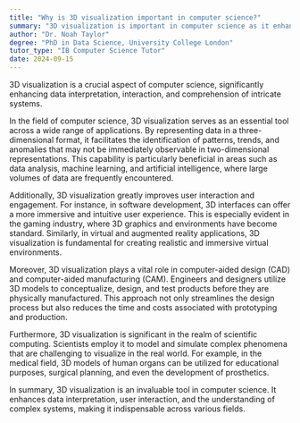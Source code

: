 ```yaml
---
title: "Why is 3D visualization important in computer science?"
summary: "3D visualization is important in computer science as it enhances data interpretation, interaction, and understanding of complex systems."
author: "Dr. Noah Taylor"
degree: "PhD in Data Science, University College London"
tutor_type: "IB Computer Science Tutor"
date: 2024-09-15
---
```


3D visualization is a crucial aspect of computer science, significantly enhancing data interpretation, interaction, and comprehension of intricate systems.

In the field of computer science, 3D visualization serves as an essential tool across a wide range of applications. By representing data in a three-dimensional format, it facilitates the identification of patterns, trends, and anomalies that may not be immediately observable in two-dimensional representations. This capability is particularly beneficial in areas such as data analysis, machine learning, and artificial intelligence, where large volumes of data are frequently encountered.

Additionally, 3D visualization greatly improves user interaction and engagement. For instance, in software development, 3D interfaces can offer a more immersive and intuitive user experience. This is especially evident in the gaming industry, where 3D graphics and environments have become standard. Similarly, in virtual and augmented reality applications, 3D visualization is fundamental for creating realistic and immersive virtual environments.

Moreover, 3D visualization plays a vital role in computer-aided design (CAD) and computer-aided manufacturing (CAM). Engineers and designers utilize 3D models to conceptualize, design, and test products before they are physically manufactured. This approach not only streamlines the design process but also reduces the time and costs associated with prototyping and production.

Furthermore, 3D visualization is significant in the realm of scientific computing. Scientists employ it to model and simulate complex phenomena that are challenging to visualize in the real world. For example, in the medical field, 3D models of human organs can be utilized for educational purposes, surgical planning, and even the development of prosthetics.

In summary, 3D visualization is an invaluable tool in computer science. It enhances data interpretation, user interaction, and the understanding of complex systems, making it indispensable across various fields.
    